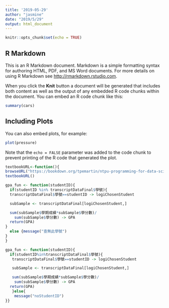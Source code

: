 ```yaml
---
title: '2019-05-29'
author: "jasmine"
date: "2019/5/29"
output: html_document
---
```


```r
knitr::opts_chunk$set(echo = TRUE)
```

## R Markdown

This is an R Markdown document. Markdown is a simple formatting syntax for authoring HTML, PDF, and MS Word documents. For more details on using R Markdown see <http://rmarkdown.rstudio.com>.

When you click the **Knit** button a document will be generated that includes both content as well as the output of any embedded R code chunks within the document. You can embed an R code chunk like this:

```r
summary(cars)
```

## Including Plots

You can also embed plots, for example:

```r
plot(pressure)
```

Note that the `echo = FALSE` parameter was added to the code chunk to prevent printing of the R code that generated the plot.

```r
textbookURL<-function(){
browseURL("https://bookdown.org/tpemartin/ntpu-programming-for-data-science/function-and-conditional-execution.html#section-8.1")}
textbookURL()
```

```r
gpa_fun <- function(studentID){
  if(studentID %in% transcriptDataFinal$學號){
  transcriptDataFinal$學號==studentID -> logiChosenStudent

  subSample <- transcriptDataFinal[logiChosenStudent,]

  sum(subSample$學期成績*subSample$學分數)/
    sum(subSample$學分數) -> GPA
  return(GPA)
}
  else {message("查無此學號")
}
}
```

```r
gpa_fun <- function(studentID){
  if(studentID%in%transcriptDataFinal$學號){
   transcriptDataFinal$學號==studentID -> logiChosenStudent

   subSample <- transcriptDataFinal[logiChosenStudent,]

   sum(subSample$學期成績*subSample$學分數)/
    sum(subSample$學分數) -> GPA
  return(GPA)
   }else{
    message("noStudentID")
}}

```

